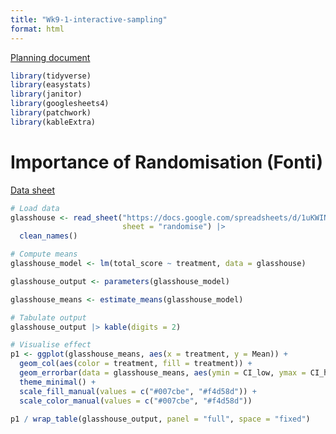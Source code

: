 ```yaml
---
title: "Wk9-1-interactive-sampling"
format: html
---
```


[Planning document](https://docs.google.com/document/d/1nyoeum7s1TqJdtmgDSEazBeR-kCIRXXUiwsy9S0hnZw/edit?usp=sharing)

```r
library(tidyverse)
library(easystats)
library(janitor)
library(googlesheets4)
library(patchwork)
library(kableExtra)
```

# Importance of Randomisation (Fonti)

[Data sheet](https://docs.google.com/spreadsheets/d/1uKWIN4AhAnNMzr9-qF9AetaLobWeIkVAufd0m5ZOJ5A/edit?usp=sharing)

```r
# Load data
glasshouse <- read_sheet("https://docs.google.com/spreadsheets/d/1uKWIN4AhAnNMzr9-qF9AetaLobWeIkVAufd0m5ZOJ5A/edit?gid=0#gid=0", 
                         sheet = "randomise") |> 
  clean_names()
```

```r
# Compute means
glasshouse_model <- lm(total_score ~ treatment, data = glasshouse)

glasshouse_output <- parameters(glasshouse_model)

glasshouse_means <- estimate_means(glasshouse_model)
```

```r
# Tabulate output
glasshouse_output |> kable(digits = 2)
```

```r
# Visualise effect
p1 <- ggplot(glasshouse_means, aes(x = treatment, y = Mean)) + 
  geom_col(aes(color = treatment, fill = treatment)) + 
  geom_errorbar(data = glasshouse_means, aes(ymin = CI_low, ymax = CI_high, y = Mean), width = 0.2) +
  theme_minimal() + 
  scale_fill_manual(values = c("#007cbe", "#f4d58d")) + 
  scale_color_manual(values = c("#007cbe", "#f4d58d")) 
```

```r
p1 / wrap_table(glasshouse_output, panel = "full", space = "fixed")
```



